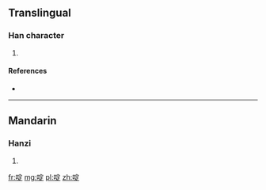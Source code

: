 ==Translingual==

===Han character===
{{Han char|rn=30|rad=口|as=08|sn=11|four=6308<sub>1</sub>|canj=口十一人 (RJMO)}}

# {{defn|Han|sort=口08}}

====References====
* {{Han ref|kx=0196.261|hdz=10646.050|uh=5576|ud=21878|bh=D472|bd=54386}}

----

==Mandarin==

===Hanzi===
{{cmn-hanzi|pin=[[dìng]] ([[ding4]])|wg=ting<sup>4</sup>}}

# {{defn|lang=cmn|sort=口08}}

[[fr:啶]]
[[mg:啶]]
[[pl:啶]]
[[zh:啶]]
